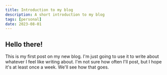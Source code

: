 ```yaml
---
title: Introduction to my blog
description: A short introduction to my blog
tags: [personal]
date: 2023-08-01
---
```


## Hello there!

This is my first post on my new blog. I'm just going to use it to write about
whatever I feel like writing about. I'm not sure how often I'll post, but I hope it's at least once a week.
We'll see how that goes.
